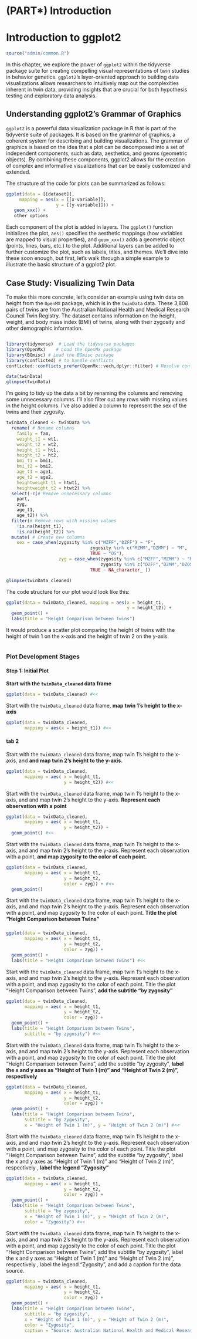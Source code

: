 # (PART\*) Introduction {-}

# Introduction to ggplot2

```r
source("admin/common.R")
```

In this chapter, we explore the power of `ggplot2` within the tidyverse package suite for creating compelling visual representations of twin studies in behavior genetics. `ggplot2`'s layer-oriented approach to building data visualizations allows researchers to intuitively map out the complexities inherent in twin data, providing insights that are crucial for both hypothesis testing and exploratory data analysis.

## Understanding ggplot2's Grammar of Graphics

`ggplot2`  is a powerful data visualization package in R that is part of the tidyverse suite of packages. It is based on the grammar of graphics, a coherent system for describing and building visualizations. The grammar of graphics is based on the idea that a plot can be decomposed into a set of independent components, such as data, aesthetics, and geoms (geometric objects). By combining these components, ggplot2 allows for the creation of complex and informative visualizations that can be easily customized and extended.

The structure of the code for plots can be summarized as follows:

```r
ggplot(data = [[dataset]],
     mapping = aes(x = [[x-variable]],
                   y = [[y-variable]])) +
   geom_xxx() +
   other options
```

Each component of the plot is added in layers. The `ggplot()` function initializes the plot, `aes()` specifies the aesthetic mappings (how variables are mapped to visual properties), and `geom_xxx()` adds a geometric object (points, lines, bars, etc.) to the plot. Additional layers can be added to further customize the plot, such as labels, titles, and themes. We'll dive into these soon enough, but first, let's walk through a simple example to illustrate the basic structure of a ggplot2 plot. 


## Case Study: Visualizing Twin Data

To make this more concrete, let's consider an example using twin data on height from the `OpenMX` package, which is in the `twinData` data. These  3,808 pairs of twins are from the Australian National Health and Medical Research Council Twin Registry. The dataset contains information on the height, weight, and body mass index (BMI) of twins, along with their zygosity and other demographic information.



```r
```

```r
library(tidyverse)  # Load the tidyverse packages
library(OpenMx)    # Load the OpenMx package
library(BGmisc) # Load the BGmisc package
library(conflicted) # to handle conflicts
conflicted::conflicts_prefer(OpenMx::vech,dplyr::filter) # Resolve conflicts
```
```r
data(twinData)
glimpse(twinData)
```

I'm going to tidy up the data a bit by renaming the columns and removing some unnecessary columns. I'll also filter out any rows with missing values in the height columns. I've also added a column to represent the sex of the twins and their zygosity.

```r
twinData_cleaned <- twinData %>% 
  rename( # Rename columns
    family = fam,
    weight_t1 = wt1,
    weight_t2 = wt2,
    height_t1 = ht1,
    height_t2 = ht2,
    bmi_t1 = bmi1,
    bmi_t2 = bmi2,
    age_t1 = age1,
    age_t2 = age2,
    heightweight_t1 = htwt1,
    heightweight_t2 = htwt2) %>% 
  select(-c(# Remove unnecessary columns
    part,
    zyg,
    age_t1,
    age_t2)) %>% 
  filter(# Remove rows with missing values
    !is.na(height_t1),
    !is.na(height_t2)) %>%
  mutate( # Create new columns
    sex = case_when(zygosity %in% c("MZFF","DZFF") ~ "F", 
                                zygosity %in% c("MZMM","DZMM") ~ "M",
                                TRUE ~ "OS"),
                    zyg = case_when(zygosity %in% c("MZFF","MZMM") ~ "MZ", 
                                    zygosity %in% c("DZFF","DZMM","DZOS") ~ "DZ",
                                TRUE ~ NA_character_ ))

glimpse(twinData_cleaned)
```

The code structure for our plot would look like this:

```r
ggplot(data = twinData_cleaned, mapping = aes(x = height_t1, 
                                              y = height_t2)) +
  geom_point() +
  labs(title = "Height Comparison between Twins")
```

It would produce a scatter plot comparing the height of twins with the height of twin 1 on the x-axis and the height of twin 2 on the y-axis.

```r
```


### Plot Development Stages {.tabset}

#### Step 1: Initial Plot


**Start with the `twinData_cleaned` data frame**

```r
ggplot(data = twinData_cleaned) #<<
```


Start with the `twinData_cleaned` data frame, **map twin 1's height to the x-axis**

```r
ggplot(data = twinData_cleaned,
       mapping = aes(x = height_t1)) #<<
```


#### tab 2

Start with the `twinData_cleaned` data frame, map twin 1's height to the x-axis, and **and map twin 2's height to the y-axis.**

```r
ggplot(data = twinData_cleaned,
       mapping = aes( x = height_t1,
                      y = height_t2)) #<<
```

Start with the `twinData_cleaned` data frame, map twin 1's height to the x-axis, and and map twin 2's height to the y-axis. **Represent each observation with a point**

```r
ggplot(data = twinData_cleaned,
       mapping = aes( x = height_t1,
                      y = height_t2)) + 
  geom_point() #<<
```
Start with the `twinData_cleaned` data frame, map twin 1's height to the x-axis, and and map twin 2's height to the y-axis. Represent each observation with a point, **and map zygosity to the color of each point.**

```r
ggplot(data = twinData_cleaned,
       mapping = aes( x = height_t1,
                      y = height_t2,
                      color = zyg)) + #<<
  geom_point() 
```

Start with the `twinData_cleaned` data frame, map twin 1's height to the x-axis, and and map twin 2's height to the y-axis. Represent each observation with a point, and map zygosity to the color of each point. **Title the plot "Height Comparison between Twins"**

### {-}

```r
ggplot(data = twinData_cleaned,
       mapping = aes( x = height_t1,
                      y = height_t2,
                      color = zyg)) +
  geom_point() +
  labs(title = "Height Comparison between Twins") #<<
```

Start with the `twinData_cleaned` data frame, map twin 1's height to the x-axis, and and map twin 2's height to the y-axis. Represent each observation with a point, and map zygosity to the color of each point. Title the plot "Height Comparison between Twins", **add the subtitle "by zygosity"**

```r
ggplot(data = twinData_cleaned,
       mapping = aes( x = height_t1,
                      y = height_t2,
                      color = zyg)) +
  geom_point() +
  labs(title = "Height Comparison between Twins",
       subtitle = "by zygosity") #<<
```

Start with the `twinData_cleaned` data frame, map twin 1's height to the x-axis, and and map twin 2's height to the y-axis. Represent each observation with a point, and map zygosity to the color of each point. Title the plot "Height Comparison between Twins", add the subtitle "by zygosity", **label the x and y axes as "Height of Twin 1 (m)" and "Height of Twin 2 (m)", respectively**

```r
ggplot(data = twinData_cleaned,
       mapping = aes( x = height_t1,
                      y = height_t2,
                      color = zyg)) +
  geom_point() +
  labs(title = "Height Comparison between Twins",
       subtitle = "by zygosity",
       x = "Height of Twin 1 (m)", y = "Height of Twin 2 (m)") #<<
```

Start with the `twinData_cleaned` data frame, map twin 1's height to the x-axis, and and map twin 2's height to the y-axis. Represent each observation with a point, and map zygosity to the color of each point. Title the plot "Height Comparison between Twins", add the subtitle "by zygosity", label the x and y axes as "Height of Twin 1 (m)" and "Height of Twin 2 (m)", respectively , **label the legend "Zygosity"**

```r
ggplot(data = twinData_cleaned,
       mapping = aes( x = height_t1,
                      y = height_t2,
                      color = zyg)) +
  geom_point() +
  labs(title = "Height Comparison between Twins",
       subtitle = "by zygosity",
       x = "Height of Twin 1 (m)", y = "Height of Twin 2 (m)",
       color = "Zygosity") #<<
```

Start with the `twinData_cleaned` data frame, map twin 1's height to the x-axis, and and map twin 2's height to the y-axis. Represent each observation with a point, and map zygosity to the color of each point. Title the plot "Height Comparison between Twins", add the subtitle "by zygosity", label the x and y axes as "Height of Twin 1 (m)" and "Height of Twin 2 (m)", respectively , label the legend "Zygosity", and add a caption for the data source.

```r
ggplot(data = twinData_cleaned,
       mapping = aes( x = height_t1,
                      y = height_t2,
                      color = zyg)) +
  geom_point() +
  labs(title = "Height Comparison between Twins",
       subtitle = "by zygosity",
       x = "Height of Twin 1 (m)", y = "Height of Twin 2 (m)",
       color = "Zygosity",
       caption = "Source: Australian National Health and Medical Research Council Twin Registry / OpenMx package") #<<
```

